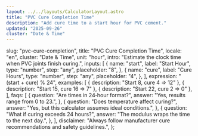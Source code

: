 ```yaml
---
layout: ../../layouts/CalculatorLayout.astro
title: "PVC Cure Completion Time"
description: "Add cure time to a start hour for PVC cement."
updated: "2025-09-26"
cluster: "Date & Time"
---
```



  slug: "pvc-cure-completion",
  title: "PVC Cure Completion Time",
  locale: "en",
  cluster: "Date & Time",
  unit: "hour",
  intro: "Estimate the clock time when PVC joints finish curing.",
  inputs: [
    {
      name: "start",
      label: "Start Hour",
      type: "number",
      step: "any",
      placeholder: "8",
    },
    {
      name: "cure",
      label: "Cure Hours",
      type: "number",
      step: "any",
      placeholder: "4",
    },
  ],
  expression: "(start + cure) % 24",
  examples: [
    { description: "Start 8, cure 4 ⇒ 12" },
    { description: "Start 15, cure 16 ⇒ 7" },
    { description: "Start 22, cure 2 ⇒ 0" },
  ],
  faqs: [
    {
      question: "Are times in 24‑hour format?",
      answer: "Yes, results range from 0 to 23.",
    },
    {
      question: "Does temperature affect curing?",
      answer: "Yes, but this calculator assumes ideal conditions.",
    },
    {
      question: "What if curing exceeds 24 hours?",
      answer: "The modulus wraps the time to the next day.",
    },
  ],
  disclaimer:
    "Always follow manufacturer cure recommendations and safety guidelines.",
};

<Calculator schema={schema} />
